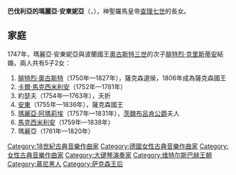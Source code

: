 {{Multiple issues|
{{Expand language|1=en|time=2020-10-18T08:20:02+00:00}}
{{Unreferenced|time=2020-10-18T08:20:02+00:00}}
}}
{{Infobox royalty|consort=yes
| name         = 瑪麗亞·安東妮亞
| image        = Maria Antonia Walpurgis von Bayern, Mengs, 1752.jpg
| succession   = 薩克森選侯夫人
| reign        = 1763年10月5日 — 1763年12月17日
| birth_date   = {{Birth date|1724|7|18|df=y}}
| birth_place  = [[慕尼黑|慕尼黑]]
| death_date   = {{Death date and age|1780|4|23|1724|7|18||df=y}}
| death_place  = [[德勒斯登|德勒斯登]]
| burial_place = [[宮廷主教座堂|宮廷主教座堂]]
| full name    = Maria Antonia Walpurgis Symphorosa
| house        = [[維特爾斯巴赫王朝|維特爾斯巴赫王朝]]
| father       = [[查理七世_(神聖羅馬帝國)|神聖羅馬皇帝查理七世]]
| mother       = [[奧地利的瑪麗亞·艾瑪莉亞_(1701-1756)|奧地利的瑪麗亞·艾瑪莉亞]]
| religion     = [[羅馬天主教|羅馬天主教]]
}}
'''巴伐利亞的瑪麗亞·安東妮亞'''（{{lang-de|Maria Antonia von Bayern}}，{{bd|1724年|7月18日|1780年|4月23日}}），神聖羅馬皇帝[[查理七世_(神聖羅馬帝國)|查理七世]]的長女。

== 家庭 ==
1747年，瑪麗亞·安東妮亞與波蘭國王[[奧古斯特三世_(波蘭)|奧古斯特三世]]的次子[[弗里德里希·克里斯蒂安_(萨克森选侯)|腓特烈·克里斯蒂安]]結婚，兩人共有5子2女：
# [[弗里德里希·奥古斯特一世_(萨克森国王)|腓特烈·奧古斯特]]（1750年—1827年），薩克森選侯，1806年成為薩克森國王
# [[薩克森的卡爾·馬克西米利安|卡爾·馬克西米利安]]（1752年—1781年）
# 約瑟夫（1754年—1763年），夭折
# [[安東_(薩克森國王)|安東]]（1755年—1836年），薩克森國王
# [[薩克森的瑪麗亞·阿瑪莉埃_(1757-1831)|瑪麗亞·阿瑪莉埃]]（1757年—1831年），[[卡爾二世·奧古斯特|茨魏布呂肯公爵]]夫人
# [[薩克森的馬克西米利安_(1759-1838)|馬克西米利安]]（1759年—1838年）
# 瑪麗亞（1761年—1820年）

{{Authority control}}
{{DEFAULTSORT:Maria Antonia Walpurgis Of Bavaria}}
[[Category:18世紀古典音樂作曲家|Category:18世紀古典音樂作曲家]]
[[Category:德國女性古典音樂作曲家|Category:德國女性古典音樂作曲家]]
[[Category:女性古典音樂作曲家|Category:女性古典音樂作曲家]]
[[Category:大键琴演奏家|Category:大键琴演奏家]]
[[Category:维特尔斯巴赫王朝|Category:维特尔斯巴赫王朝]]
[[Category:慕尼黑人|Category:慕尼黑人]]
[[Category:萨克森王后|Category:萨克森王后]]